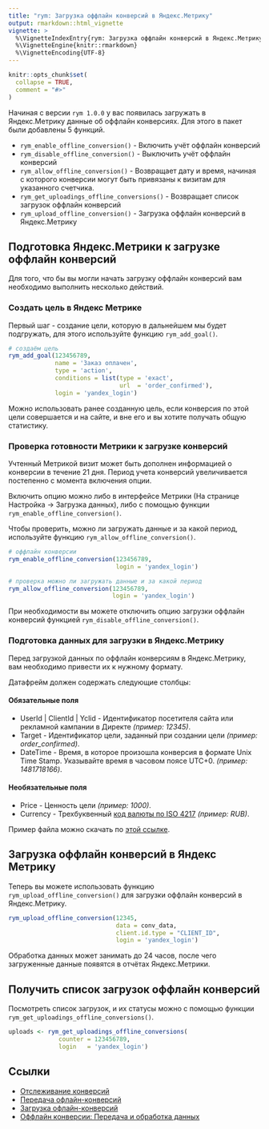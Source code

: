 ---
title: "rym: Загрузка оффлайн конверсий в Яндекс.Метрику"
output: rmarkdown::html_vignette
vignette: >
  %\VignetteIndexEntry{rym: Загрузка оффлайн конверсий в Яндекс.Метрику}
  %\VignetteEngine{knitr::rmarkdown}
  %\VignetteEncoding{UTF-8}
---

```{r, include = FALSE}
knitr::opts_chunk$set(
  collapse = TRUE,
  comment = "#>"
)
```

Начиная с версии `rym 1.0.0` у вас появилась загружать в Яндекс.Метрику данные об оффлайн конверсиях. Для этого в пакет были добавлены 5 функций.

* `rym_enable_offline_conversion()` - Включить учёт оффлайн конверсий
* `rym_disable_offline_conversion()` - Выключить учёт оффлайн конверсий
* `rym_allow_offline_conversion()` - Возвращает дату и время, начиная с которого конверсии могут быть привязаны к визитам для указанного счетчика.
* `rym_get_uploadings_offline_conversions()` - Возвращает список загрузок оффлайн конверсий
* `rym_upload_offline_conversion()` - Загрузка оффлайн конверсий в Яндекс.Метрику

## Подготовка Яндекс.Метрики к загрузке оффлайн конверсий
Для того, что бы вы могли начать загрузку оффлайн конверсий вам необходимо выполнить несколько действий.

### Создать цель в Яндекс Метрике
Первый шаг - создание цели, которую в дальнейшем мы будет подгружать, для этого используйте функцию `rym_add_goal()`.

```{r eval=FALSE}
# создаём цель
rym_add_goal(123456789, 
             name = 'Заказ оплачен',
             type = 'action',
             conditions = list(type = 'exact', 
                               url  = 'order_confirmed'),
             login = 'yandex_login')
```

Можно использовать ранее созданную цель, если конверсия по этой цели совершается и на сайте, и вне его и вы хотите получать общую статистику.

### Проверка готовности Метрики к загрузке конверсий
Учтенный Метрикой визит может быть дополнен информацией о конверсии в течение 21 дня. Период учета конверсий увеличивается постепенно с момента включения опции.

Включить опцию можно либо в интерфейсе Метрики (На странице Настройка → Загрузка данных), либо с помощью функции `rym_enable_offline_conversion()`.

Чтобы проверить, можно ли загружать данные и за какой период, используйте функцию `rym_allow_offline_conversion()`.

```{r eval=FALSE}
# оффлайн конверсии
rym_enable_offline_conversion(123456789, 
                              login = 'yandex_login') 

# проверка можно ли загружать данные и за какой период
rym_allow_offline_conversion(123456789, 
                             login = 'yandex_login')
```

При необходимости вы можете отключить опцию загрузки оффлайн конверсий функцией `rym_disable_offline_conversion()`.

### Подготовка данных для загрузки в Яндекс.Метрику
Перед загрузкой данных по оффлайн конверсиям в Яндекс.Метрику, вам необходимо привести их к нужному формату.

Датафрейм должен содержать следующие столбцы:

#### Обязательные поля
* UserId | ClientId | Yclid - Идентификатор посетителя сайта или рекламной кампании в Директе *(пример: 12345)*.
* Target - Идентификатор цели, заданный при создании цели *(пример: order_confirmed)*.
* DateTime - Время, в которое произошла конверсия в формате Unix Time Stamp. Указывайте время в часовом поясе UTC+0. *(пример: 1481718166)*.

#### Необязательные поля
* Price - Ценность цели *(пример: 1000)*.
* Currency - Трехбуквенный [код валюты по ISO 4217](https://www.iso.org/iso-4217-currency-codes.html) *(пример: RUB)*.

Пример файла можно скачать по [этой ссылке](https://download.cdn.yandex.net/from/yandex.ru/support/ru/metrica/files/offline-conversions.csv).

## Загрузка оффлайн конверсий в Яндекс Метрику
Теперь вы можете использовать функцию `rym_upload_offline_conversion()` для загрузки оффлайн конверсий в Яндекс.Метрику.

```{r eval=FALSE}
rym_upload_offline_conversion(12345, 
                              data = conv_data,
                              client.id.type = "CLIENT_ID",
                              login = 'yandex_login')
```

Обработка данных может занимать до 24 часов, после чего загруженные данные появятся в отчётах Яндекс.Метрики.

## Получить список загрузок оффлайн конверсий
Посмотреть список загрузок, и их статусы можно с помощью функции `rym_get_uploadings_offline_conversions()`.

```{r eval=FALSE}

uploads <- rym_get_uploadings_offline_conversions(
              counter = 123456789,
              login   = 'yandex_login')
```

## Ссылки
* [Отслеживание конверсий](https://yandex.ru/dev/metrika/doc/api2/practice/conversion-docpage/)
* [Передача офлайн-конверсий](https://yandex.ru/dev/metrika/doc/api2/practice/offline-conv-docpage/)
* [Загрузка офлайн-конверсий](https://yandex.ru/dev/metrika/doc/api2/management/offline_conversion/upload-docpage/)
* [Оффлайн конверсии: Передача и обработка данных](https://yandex.ru/support/metrica/data/offline-conversion_data.html)